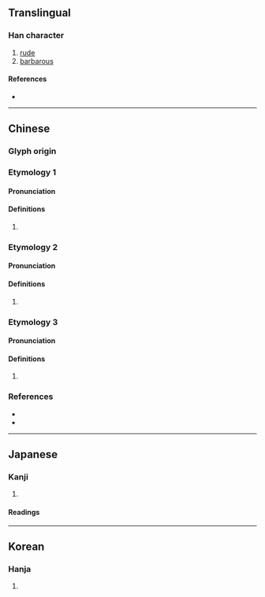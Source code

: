 {{character info}}
==Translingual==
{{Han simplified forms|儱|𫣏|𫢒|ex=y}}
===Han character===
{{Han char|rn=9|rad=人|as=16|sn=18|four=21211|canj=OYBP|ids=⿰亻龍}}

# [[rude]]
# [[barbarous]]

====References====
* {{Han ref|kx=0121.170|dkj=01281|dj=0256.050|hdz=10237.010|uh=5131|ud=20785|bh=EFB7|bd=61367}}

----

==Chinese==
{{zh-forms|s=𫢒}}
<!-- original ety 1, now etys 1 and 3 -->
{{attention|nan|supposedly <láng> with the 華語 translation of 儱? Iunn Un-gian}}
{{attention|nan|also appears in 甘字典查詢 as <lóng>}}

===Glyph origin===
{{Han etym}}

===Etymology 1===

====Pronunciation====
{{zh-pron
|m=lǒng
|c=lung5
|mc=1
|oc=1
|cat=
}}

====Definitions====
{{zh-hanzi}}

# {{zh-only|儱侗}}

===Etymology 2===

====Pronunciation====
{{zh-pron
|m=lòng
|c=lung5
|mc=2
|oc=2
|cat=
}}

====Definitions====
{{zh-hanzi}}

# {{zh-only|儱偅}}

===Etymology 3===

====Pronunciation====
{{zh-pron
|m=lóng
|cat=
}}

====Definitions====
{{zh-hanzi}}

# {{zh-only|儱倲}}

===References===
* {{R:twedu|B00192}}
* {{R:yue:Hanzi}}

----

==Japanese==
{{ja-kanji forms|𫣏|儱}}

===Kanji===
{{ja-kanji|grade=|rs=人16|shin=𫣏}}

# {{rfdef|ja|sort=人16}}

====Readings====
{{ja-readings
|goon=る, りゅ<りゆう
|kanon=ろう, りょう<りよう
|kun=でさあ-がらない, うやむや-
}}

----

==Korean==

===Hanja===
{{ko-hanja|hangeul=롱|rv=rong|mr=rong}}

# {{rfdef|ko|sort=人16}}